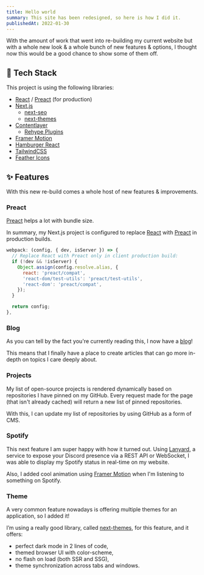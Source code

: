 ```yaml
---
title: Hello world
summary: This site has been redesigned, so here is how I did it.
publishedAt: 2022-01-30
---
```


With the amount of work that went into re-building my current website but with a whole new look & a whole bunch of new features & options, I thought now this would be a good chance to show some of them off.

## 🔨 Tech Stack

This project is using the following libraries:

- [React][react] / [Preact][preact] (for production)
- [Next.js][nextjs]
  - [next-seo][next-seo]
  - [next-themes][next-themes]
- [Contentlayer][contentlayer]
  - [Rehype Plugins][rehypejs]
- [Framer Motion][framer-motion]
- [Hamburger React][hamburger-react]
- [TailwindCSS][tailwindcss]
- [Feather Icons][feathericons]

## **✨** Features

With this new re-build comes a whole host of new features & improvements.

### Preact

[Preact][preact] helps a lot with bundle size.

In summary, my Next.js project is configured to replace [React][react] with [Preact][preact] in production builds.

```ts:next.config.js
webpack: (config, { dev, isServer }) => {
  // Replace React with Preact only in client production build:
  if (!dev && !isServer) {
    Object.assign(config.resolve.alias, {
      react: 'preact/compat',
      'react-dom/test-utils': 'preact/test-utils',
      'react-dom': 'preact/compat',
    });
  }

  return config;
},
```

### Blog

As you can tell by the fact you're currently reading this, I now have a [blog](/blog)!

This means that I finally have a place to create articles that can go more in-depth on topics I care deeply about.

### Projects

My list of open-source projects is rendered dynamically based on repositories I have pinned on my GitHub.
Every request made for the page (that isn't already cached) will return a new list of pinned repositories.

With this, I can update my list of repositories by using GitHub as a form of CMS.

### Spotify

This next feature I am super happy with how it turned out. Using [Lanyard][lanyard], a service to expose your Discord
presence via a REST API or WebSocket, I was able to display my Spotify status in real-time on my website.

Also, I added cool animation using [Framer Motion][framer-motion] when I'm listening to something on Spotify.

<CenteredImage
  src="/static/images/hello-world/spotify.gif"
  alt="Spotify animation in action"
  width={162}
  height={21}
  priority
/>

### Theme

A very common feature nowadays is offering multiple themes for an application, so I added it!

I’m using a really good library, called [next-themes][next-themes], for this feature, and it offers:

- perfect dark mode in 2 lines of code,
- themed browser UI with color-scheme,
- no flash on load (both SSR and SSG),
- theme synchronization across tabs and windows.

[react]: https://reactjs.org
[preact]: https://preactjs.com
[nextjs]: https://nextjs.org
[next-seo]: https://github.com/garmeeh/next-seo
[next-themes]: https://github.com/pacocoursey/next-themes
[contentlayer]: https://github.com/contentlayerdev/contentlayer
[rehypejs]: https://github.com/rehypejs
[framer-motion]: https://www.framer.com/motion
[hamburger-react]: https://github.com/luukdv/hamburger-react
[tailwindcss]: https://tailwindcss.com
[feathericons]: https://feathericons.com
[lanyard]: https://github.com/Phineas/lanyard
